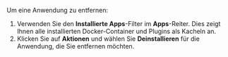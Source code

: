 Um eine Anwendung zu entfernen:

1. Verwenden Sie den **Installierte Apps**-Filter im **Apps**-Reiter. Dies zeigt Ihnen alle installierten Docker-Container und Plugins als Kacheln an.
2. Klicken Sie auf **Aktionen** und wählen Sie **Deinstallieren** für die Anwendung, die Sie entfernen möchten.
